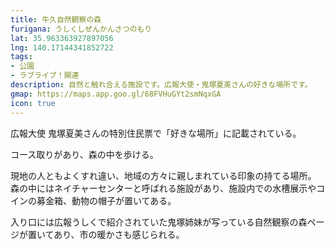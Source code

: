 ```yaml
---
title: 牛久自然観察の森
furigana: うしくしぜんかんさつのもり
lat: 35.963363927897056
lng: 140.17144341852722
tags:
- 公園
- ラブライブ！関連
description: 自然と触れ合える施設です。広報大使・鬼塚夏美さんの好きな場所です。
gmap: https://maps.app.goo.gl/68FVHuGYt2smNqxGA
icon: true
---
```


<LinkedImage
  basename="nato_blooming/shizen_kansatsu-sign_entrance"
/>

広報大使 鬼塚夏美さんの特別住民票で「好きな場所」に記載されている。

コース取りがあり、森の中を歩ける。

<LinkedImage
  basename="nato_blooming/shizen_kansatsu-map_sign"
/>

現地の人ともよくすれ違い、地域の方々に親しまれている印象の持てる場所。
森の中にはネイチャーセンターと呼ばれる施設があり、施設内での水槽展示やコインの募金箱、動物の帽子が置いてある。

<LinkedImage
  basename="hamyu044/shizen_kansatsu-kaburimono"
/>

入り口には広報うしくで紹介されていた鬼塚姉妹が写っている自然観察の森ページが置いてあり、市の暖かさも感じられる。

<LinkedImage
  basename="nato_blooming/shizen_kansatsu-bus_station"
/>

